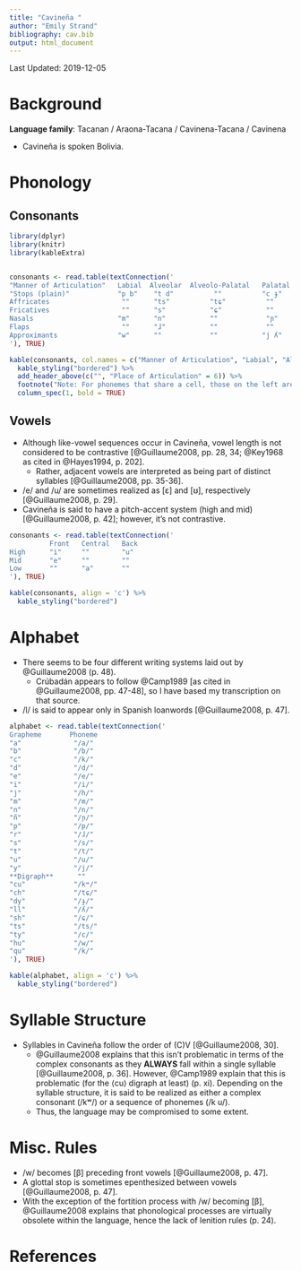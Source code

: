 ```yaml
---
title: "Cavineña "
author: "Emily Strand"
bibliography: cav.bib
output: html_document
---
```


Last Updated: 2019-12-05

# Background

**Language family**: Tacanan / Araona-Tacana / Cavinena-Tacana / Cavinena

* Cavineña is spoken Bolivia.

# Phonology

## Consonants

```r

library(dplyr)
library(knitr)
library(kableExtra)


consonants <- read.table(textConnection('
"Manner of Articulation"   Labial  Alveolar  Alveolo-Palatal   Palatal    Velar    Glottal
"Stops (plain)"            "p b"    "t d"          ""          "c ɟ"     "k kʷ"      ""
Affricates                  ""      "ts"          "tɕ"          ""         ""        ""
Fricatives                  ""      "s"           "ɕ"           ""         ""        "h"
Nasals                     "m"      "n"           ""            "ɲ"        ""        ""
Flaps                       ""      "ɺ"           ""            ""         ""        ""
Approximants               "w"      ""            ""           "j ʎ"       ""        ""
'), TRUE)

kable(consonants, col.names = c("Manner of Articulation", "Labial", "Alveolar", "Alveo-Palatal", "Palatal", "Velar", "Glottal"), align = 'c') %>%
  kable_styling("bordered") %>%
  add_header_above(c("", "Place of Articulation" = 6)) %>%
  footnote("Note: For phonemes that share a cell, those on the left are voiceless and those on the right are voiced. The velar stop on the right is voiceless and labialized. Both palatal approximants are voiced, but the one on the right is lateral.", general_title = "") %>%
  column_spec(1, bold = TRUE)
```

## Vowels

* Although like-vowel sequences occur in Cavineña, vowel length is not considered to be contrastive [@Guillaume2008, pp. 28, 34; @Key1968 as cited in @Hayes1994, p. 202].
    * Rather, adjacent vowels are interpreted as being part of distinct syllables [@Guillaume2008, pp. 35-36].
* /e/ and /u/ are sometimes realized as [ɛ] and [ʊ], respectively [@Guillaume2008, p. 29].
* Cavineña is said to have a pitch-accent system (high and mid) [@Guillaume2008, p. 42]; however, it's not contrastive.

```r
consonants <- read.table(textConnection('
          Front   Central   Back
High      "i"     ""        "u"
Mid       "e"     ""        ""
Low       ""      "a"       ""
'), TRUE)

kable(consonants, align = 'c') %>%
  kable_styling("bordered")
```

# Alphabet

* There seems to be four different writing systems laid out by @Guillaume2008 (p. 48).
    * Crúbadán appears to follow @Camp1989 [as cited in @Guillaume2008, pp. 47-48], so I have based my transcription on that source.
* /l/ is said to appear only in Spanish loanwords [@Guillaume2008, p. 47].

```r

alphabet <- read.table(textConnection('
Grapheme       Phoneme     
"a"             "/a/"
"b"             "/b/"
"c"             "/k/"
"d"             "/d/"
"e"             "/e/"
"i"             "/i/"
"j"             "/h/"
"m"             "/m/"
"n"             "/n/"
"ñ"             "/ɲ/"
"p"             "/p/"
"r"             "/ɺ/"
"s"             "/s/"
"t"             "/t/"
"u"             "/u/"
"y"             "/j/"
**Digraph**      ""
"cu"            "/kʷ/"
"ch"            "/tɕ/"
"dy"            "/ɟ/"
"ll"            "/ʎ/"
"sh"            "/ɕ/"
"ts"            "/ts/"
"ty"            "/c/"
"hu"            "/w/"
"qu"            "/k/"
'), TRUE)

kable(alphabet, align = 'c') %>%
  kable_styling("bordered")
```

# Syllable Structure

* Syllables in Cavineña follow the order of (C)V [@Guillaume2008, 30].
    * @Guillaume2008 explains that this isn't problematic in terms of the complex consonants as they **ALWAYS** fall within a single syllable [@Guillaume2008, p. 36]. However, @Camp1989 explain that this is problematic (for the ⟨cu⟩ digraph at least) (p. xi). Depending on the syllable structure, it is said to be realized as either a complex consonant (/kʷ/) or a sequence of phonemes (/k u/).
    * Thus, the language may be compromised to some extent.

# Misc. Rules

* /w/ becomes [β] preceding front vowels [@Guillaume2008, p. 47].
* A glottal stop is sometimes epenthesized between vowels [@Guillaume2008, p. 47].
* With the exception of the fortition process with /w/ becoming [β], @Guillaume2008 explains that phonological processes are virtually obsolete within the language, hence the lack of lenition rules (p. 24).

# References
